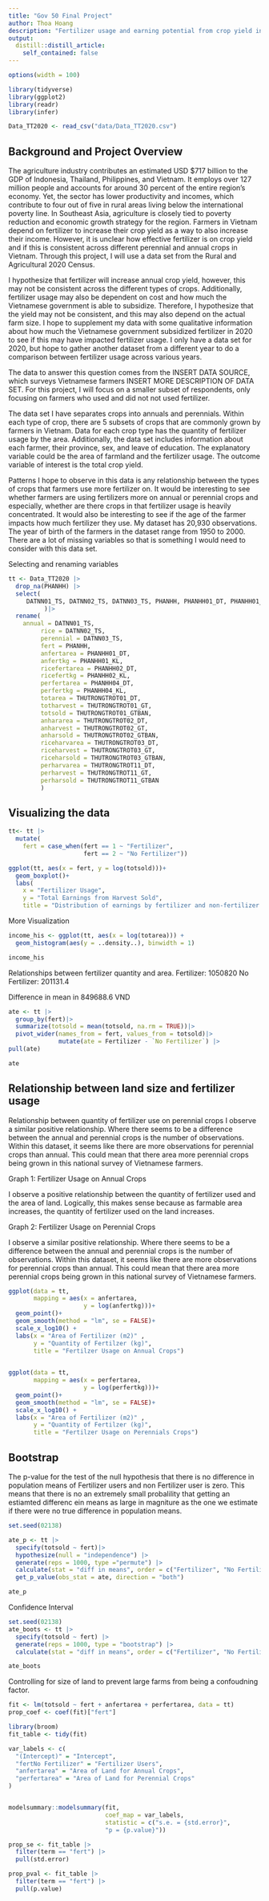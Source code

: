```yaml
---
title: "Gov 50 Final Project"
author: Thoa Hoang
description: "Fertilizer usage and earning potential from crop yield in Vietnam"
output:
  distill::distill_article:
    self_contained: false
---
```


```r
options(width = 100)

library(tidyverse)
library(ggplot2)
library(readr)
library(infer)

Data_TT2020 <- read_csv("data/Data_TT2020.csv")

```


## Background and Project Overview 

The agriculture industry contributes an estimated USD $717 billion to the GDP of Indonesia, Thailand, Philippines, and Vietnam. It employs over 127 million people and accounts for around 30 percent of the entire region’s economy. Yet, the sector has lower productivity and incomes, which contribute to four out of five in rural areas living below the international poverty line. In Southeast Asia, agriculture is closely tied to poverty reduction and economic growth strategy for the region. Farmers in Vietnam depend on fertilizer to increase their crop yield as a way to also increase their income. However, it is unclear how effective fertilizer is on crop yield and if this is consistent across different perennial and annual crops in Vietnam. Through this project, I will use a data set from the Rural and Agricultural 2020 Census.

I hypothesize that fertilizer will increase annual crop yield, however, this may not be consistent across the different types of crops. Additionally, fertilizer usage may also be dependent on cost and how much the Vietnamese government is able to subsidize. Therefore, I hypothesize that the yield may not be consistent, and this may also depend on the actual farm size. I hope to supplement my data with some qualitative information about how much the Vietnamese government subsidized fertilizer in 2020 to see if this may have impacted fertilizer usage. I only have a data set for 2020, but hope to gather another dataset from a different year to do a comparison between fertilizer usage across various years. 

The data to answer this question comes from the INSERT DATA SOURCE, which surveys Vietnamese farmers INSERT MORE DESCRIPTION OF DATA SET. For this project, I will focus on a smaller subset of respondents, only focusing on farmers who used and did not not used fertilizer. 

The data set I have separates crops into annuals and perennials. Within each type of crop, there are 5 subsets of crops that are commonly grown by farmers in Vietnam. Data for each crop type has the quantity of fertilizer usage by the area. Additionally, the data set includes information about each farmer, their province, sex, and leave of education. The explanatory variable could be the area of farmland and the fertilizer usage. The outcome variable of interest is the total crop yield. 

Patterns I hope to observe in this data is any relationship between the types of crops that farmers use more fertilizer on. It would be interesting to see whether farmers are using fertilizers more on annual or perennial crops and especially, whether are there crops in that fertilizer usage is heavily concentrated. It would also be interesting to see if the age of the farmer impacts how much fertilizer they use. My dataset has 20,930 observations. The year of birth of the farmers in the dataset range from 1950 to 2000. There are a lot of missing variables so that is something I would need to consider with this data set. 

Selecting and renaming variables 

```r
tt <- Data_TT2020 |>
  drop_na(PHANHH) |>
  select(
     DATNN01_TS, DATNN02_TS, DATNN03_TS, PHANHH, PHANHH01_DT, PHANHH01_KL, PHANHH02_DT, PHANHH02_KL, PHANHH04_DT, PHANHH04_KL, THUTRONGTROT01_DT, THUTRONGTROT01_GT, THUTRONGTROT01_GTBAN, THUTRONGTROT02_DT, THUTRONGTROT02_GT, THUTRONGTROT02_GTBAN, THUTRONGTROT03_DT, THUTRONGTROT03_GT, THUTRONGTROT03_GTBAN, THUTRONGTROT11_DT, THUTRONGTROT11_GT, THUTRONGTROT11_GTBAN
          )|>
  rename(
    annual = DATNN01_TS,
         rice = DATNN02_TS,
         perennial = DATNN03_TS,
         fert = PHANHH,
         anfertarea = PHANHH01_DT, 
         anfertkg = PHANHH01_KL,
         ricefertarea = PHANHH02_DT,
         ricefertkg = PHANHH02_KL,
         perfertarea = PHANHH04_DT,
         perfertkg = PHANHH04_KL,
         totarea = THUTRONGTROT01_DT,
         totharvest = THUTRONGTROT01_GT,
         totsold = THUTRONGTROT01_GTBAN,
         anhararea = THUTRONGTROT02_DT,
         anharvest = THUTRONGTROT02_GT,
         anharsold = THUTRONGTROT02_GTBAN,
         riceharvarea = THUTRONGTROT03_DT,
         riceharvest = THUTRONGTROT03_GT,
         riceharsold = THUTRONGTROT03_GTBAN,
         perharvarea = THUTRONGTROT11_DT,
         perharvest = THUTRONGTROT11_GT,
         perharsold = THUTRONGTROT11_GTBAN
         )

```

## Visualizing the data

```r

tt<- tt |>
  mutate(
    fert = case_when(fert == 1 ~ "Fertilizer", 
                     fert == 2 ~ "No Fertilizer"))

ggplot(tt, aes(x = fert, y = log(totsold)))+
  geom_boxplot()+
  labs(
    x = "Fertilizer Usage",
    y = "Total Earnings from Harvest Sold",
    title = "Distribution of earnings by fertilizer and non-fertilizer users")

```

More Visualization

```r

income_his <- ggplot(tt, aes(x = log(totarea))) +
  geom_histogram(aes(y = ..density..), binwidth = 1)

income_his

```

Relationships between fertilizer quantity and area. 
Fertilizer: 1050820
No Fertilizer: 201131.4

Difference in mean in 849688.6 VND

```r

ate <- tt |>
  group_by(fert)|>
  summarize(totsold = mean(totsold, na.rm = TRUE))|>
  pivot_wider(names_from = fert, values_from = totsold)|>
              mutate(ate = Fertilizer - `No Fertilizer`) |>
pull(ate)

ate

```

## Relationship between land size and fertilizer usage

Relationship between quantity of fertilizer use on perennial crops
I observe a similar positive relationship. Where there seems to be a difference between the annual and perennial crops is the number of observations. Within this dataset, it seems like there are more observations for perennial crops than annual. This could mean that there area more perennial crops being grown in this national survey of Vietnamese farmers.

Graph 1: Fertilizer Usage on Annual Crops

I observe a positive relationship between the quantity of fertilizer used and the area of land. Logically, this makes sense because as farmable area increases, the quantity of fertilizer used on the land increases. 

Graph 2: Fertilizer Usage on Perennial Crops

I observe a similar positive relationship. Where there seems to be a difference between the annual and perennial crops is the number of observations. Within this dataset, it seems like there are more observations for perennial crops than annual. This could mean that there area more perennial crops being grown in this national survey of Vietnamese farmers. 

```r
ggplot(data = tt,
       mapping = aes(x = anfertarea,
                     y = log(anfertkg)))+
  geom_point()+
  geom_smooth(method = "lm", se = FALSE)+
  scale_x_log10() +
  labs(x = "Area of Fertilizer (m2)" ,
       y = "Quantity of Fertilzer (kg)",
       title = "Fertilzer Usage on Annual Crops")

 
ggplot(data = tt,
       mapping = aes(x = perfertarea,
                     y = log(perfertkg)))+
  geom_point()+
  geom_smooth(method = "lm", se = FALSE)+
  scale_x_log10() +
  labs(x = "Area of Fertilizer (m2)" ,
       y = "Quantity of Fertilzer (kg)",
       title = "Fertilzer Usage on Perennials Crops")

```


## Bootstrap

The p-value for the test of the null hypothesis that there is no difference in population means of Fertilizer users and non Fertilizer user is zero. This means that there is no an extremely small probalility that getting an estiamted differenc ein means as large in magniture as the one we estimate if there were no true difference in population means. 



```r

set.seed(02138)

ate_p <- tt |>
  specify(totsold ~ fert)|>
  hypothesize(null = "independence") |>
  generate(reps = 1000, type ="permute") |>
  calculate(stat = "diff in means", order = c("Fertilizer", "No Fertilizer"))|>
  get_p_value(obs_stat = ate, direction = "both")

ate_p

```

Confidence Interval

```r

set.seed(02138)
ate_boots <- tt |>
  specify(totsold ~ fert) |>
  generate(reps = 1000, type = "bootstrap") |>
  calculate(stat = "diff in means", order = c("Fertilizer", "No Fertilizer"))

ate_boots


```

Controlling for size of land to prevent large farms from being a confoudning factor.


```r

fit <- lm(totsold ~ fert + anfertarea + perfertarea, data = tt)
prop_coef <- coef(fit)["fert"]

library(broom)
fit_table <- tidy(fit)

var_labels <- c(
  "(Intercept)" = "Intercept",
  "fertNo Fertilizer" = "Fertilizer Users",
  "anfertarea" = "Area of Land for Annual Crops",
  "perfertarea" = "Area of Land for Perennial Crops"
)


modelsummary::modelsummary(fit, 
                           coef_map = var_labels,
                           statistic = c("s.e. = {std.error}",
                           "p = {p.value}"))

prop_se <- fit_table |>
  filter(term == "fert") |>
  pull(std.error)

prop_pval <- fit_table |>
  filter(term == "fert") |>
  pull(p.value)

```

